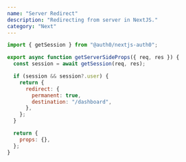 ```yaml
---
name: "Server Redirect"
description: "Redirecting from server in NextJS."
category: "Next"
---
```


```jsx
import { getSession } from "@auth0/nextjs-auth0";

export async function getServerSideProps({ req, res }) {
  const session = await getSession(req, res);

  if (session && session?.user) {
    return {
      redirect: {
        permanent: true,
        destination: "/dashboard",
      },
    };
  }

  return {
    props: {},
  };
}
```
